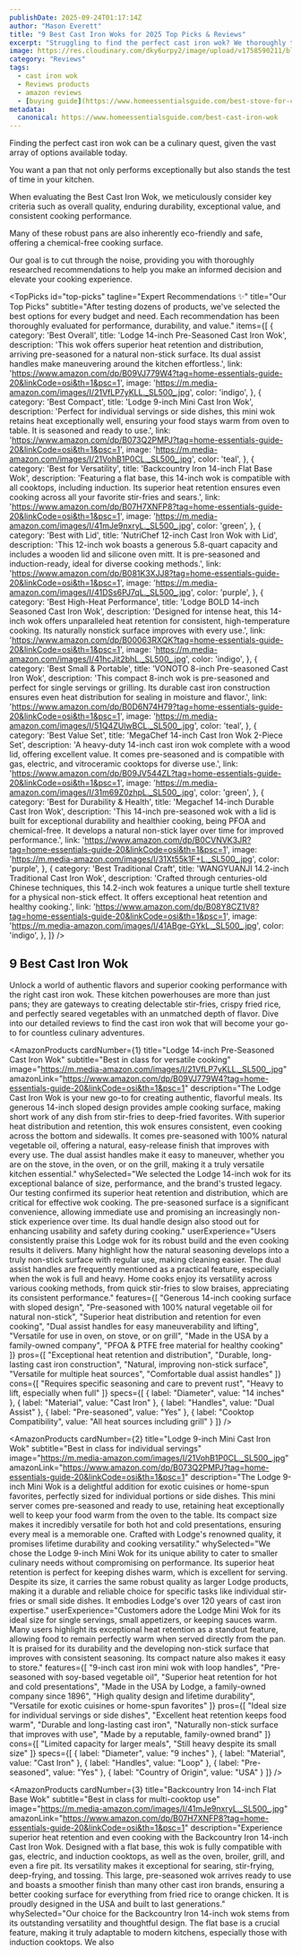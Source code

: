 ```yaml
---
publishDate: 2025-09-24T01:17:14Z
author: "Mason Everett"
title: "9 Best Cast Iron Woks for 2025 Top Picks & Reviews"
excerpt: "Struggling to find the perfect cast iron wok? We thoroughly tested top models to help you discover durable and high-performing options for superior cooking."
image: https://res.cloudinary.com/dky6urpy2/image/upload/v1758590211/blog_image_1758590211_dcwgyo.webp
category: "Reviews"
tags:
  - cast iron wok
  - Reviews products
  - amazon reviews
  - [buying guide](https://www.homeessentialsguide.com/best-stove-for-cast-iron)
metadata:
  canonical: https://www.homeessentialsguide.com/best-cast-iron-wok
---
```



<p>Finding the perfect cast iron wok can be a culinary quest, given the vast array of options available today.</p>
<p>You want a pan that not only performs exceptionally but also stands the test of time in your kitchen.</p>
<p>When evaluating the Best Cast Iron Wok, we meticulously consider key criteria such as overall quality, enduring durability, exceptional value, and consistent cooking performance.</p>
<p>Many of these robust pans are also inherently eco-friendly and safe, offering a chemical-free cooking surface.</p>
<p>Our goal is to cut through the noise, providing you with thoroughly researched recommendations to help you make an informed decision and elevate your cooking experience.</p>

<TopPicks
  id="top-picks"
  tagline="Expert Recommendations ✨"
  title="Our Top Picks"
  subtitle="After testing dozens of products, we've selected the best options for every budget and need. Each recommendation has been thoroughly evaluated for performance, durability, and value."
  items={[
    {
      category: 'Best Overall',
      title: 'Lodge 14-inch Pre-Seasoned Cast Iron Wok',
      description: 'This wok offers superior heat retention and distribution, arriving pre-seasoned for a natural non-stick surface. Its dual assist handles make maneuvering around the kitchen effortless.',
      link: 'https://www.amazon.com/dp/B09VJ779W4?tag=home-essentials-guide-20&linkCode=osi&th=1&psc=1',
      image: 'https://m.media-amazon.com/images/I/21VfLP7yKLL._SL500_.jpg',
      color: 'indigo',
    },
    {
      category: 'Best Compact',
      title: 'Lodge 9-inch Mini Cast Iron Wok',
      description: 'Perfect for individual servings or side dishes, this mini wok retains heat exceptionally well, ensuring your food stays warm from oven to table. It is seasoned and ready to use.',
      link: 'https://www.amazon.com/dp/B073Q2PMPJ?tag=home-essentials-guide-20&linkCode=osi&th=1&psc=1',
      image: 'https://m.media-amazon.com/images/I/21VohB1P0CL._SL500_.jpg',
      color: 'teal',
    },
    {
      category: 'Best for Versatility',
      title: 'Backcountry Iron 14-inch Flat Base Wok',
      description: 'Featuring a flat base, this 14-inch wok is compatible with all cooktops, including induction. Its superior heat retention ensures even cooking across all your favorite stir-fries and sears.',
      link: 'https://www.amazon.com/dp/B07H7XNFP8?tag=home-essentials-guide-20&linkCode=osi&th=1&psc=1',
      image: 'https://m.media-amazon.com/images/I/41mJe9nxryL._SL500_.jpg',
      color: 'green',
    },
    {
      category: 'Best with Lid',
      title: 'NutriChef 12-inch Cast Iron Wok with Lid',
      description: 'This 12-inch wok boasts a generous 5.8-quart capacity and includes a wooden lid and silicone oven mitt. It is pre-seasoned and induction-ready, ideal for diverse cooking methods.',
      link: 'https://www.amazon.com/dp/B081K3XJJ8?tag=home-essentials-guide-20&linkCode=osi&th=1&psc=1',
      image: 'https://m.media-amazon.com/images/I/41DSs6PJ7qL._SL500_.jpg',
      color: 'purple',
    },
    {
      category: 'Best High-Heat Performance',
      title: 'Lodge BOLD 14-inch Seasoned Cast Iron Wok',
      description: 'Designed for intense heat, this 14-inch wok offers unparalleled heat retention for consistent, high-temperature cooking. Its naturally nonstick surface improves with every use.',
      link: 'https://www.amazon.com/dp/B00063RXQK?tag=home-essentials-guide-20&linkCode=osi&th=1&psc=1',
      image: 'https://m.media-amazon.com/images/I/41hcJit2bhL._SL500_.jpg',
      color: 'indigo',
    },
    {
      category: 'Best Small & Portable',
      title: 'VONOTO 8-inch Pre-seasoned Cast Iron Wok',
      description: 'This compact 8-inch wok is pre-seasoned and perfect for single servings or grilling. Its durable cast iron construction ensures even heat distribution for sealing in moisture and flavor.',
      link: 'https://www.amazon.com/dp/B0D6N74H79?tag=home-essentials-guide-20&linkCode=osi&th=1&psc=1',
      image: 'https://m.media-amazon.com/images/I/51Q4ZUlwBCL._SL500_.jpg',
      color: 'teal',
    },
    {
      category: 'Best Value Set',
      title: 'MegaChef 14-inch Cast Iron Wok 2-Piece Set',
      description: 'A heavy-duty 14-inch cast iron wok complete with a wood lid, offering excellent value. It comes pre-seasoned and is compatible with gas, electric, and vitroceramic cooktops for diverse use.',
      link: 'https://www.amazon.com/dp/B09JV544ZL?tag=home-essentials-guide-20&linkCode=osi&th=1&psc=1',
      image: 'https://m.media-amazon.com/images/I/31m69Z0zhpL._SL500_.jpg',
      color: 'green',
    },
    {
      category: 'Best for Durability & Health',
      title: 'Megachef 14-inch Durable Cast Iron Wok',
      description: 'This 14-inch pre-seasoned wok with a lid is built for exceptional durability and healthier cooking, being PFOA and chemical-free. It develops a natural non-stick layer over time for improved performance.',
      link: 'https://www.amazon.com/dp/B0CVNVK3JR?tag=home-essentials-guide-20&linkCode=osi&th=1&psc=1',
      image: 'https://m.media-amazon.com/images/I/31Xt55k1F+L._SL500_.jpg',
      color: 'purple',
    },
    {
      category: 'Best Traditional Craft',
      title: 'WANGYUANJI 14.2-inch Traditional Cast Iron Wok',
      description: 'Crafted through centuries-old Chinese techniques, this 14.2-inch wok features a unique turtle shell texture for a physical non-stick effect. It offers exceptional heat retention and healthy cooking.',
      link: 'https://www.amazon.com/dp/B08Y8CZ1V8?tag=home-essentials-guide-20&linkCode=osi&th=1&psc=1',
      image: 'https://m.media-amazon.com/images/I/41ABge-GYkL._SL500_.jpg',
      color: 'indigo',
    },
  ]}
/>

## 9 Best Cast Iron Wok

Unlock a world of authentic flavors and superior cooking performance with the right cast iron wok. These kitchen powerhouses are more than just pans; they are gateways to creating delectable stir-fries, crispy fried rice, and perfectly seared vegetables with an unmatched depth of flavor. Dive into our detailed reviews to find the cast iron wok that will become your go-to for countless culinary adventures.

<AmazonProducts
  cardNumber={1}
  title="Lodge 14-inch Pre-Seasoned Cast Iron Wok"
  subtitle="Best in class for versatile cooking"
  image="https://m.media-amazon.com/images/I/21VfLP7yKLL._SL500_.jpg"
  amazonLink="https://www.amazon.com/dp/B09VJ779W4?tag=home-essentials-guide-20&linkCode=osi&th=1&psc=1"
  description="The Lodge Cast Iron Wok is your new go-to for creating authentic, flavorful meals. Its generous 14-inch sloped design provides ample cooking surface, making short work of any dish from stir-fries to deep-fried favorites. With superior heat distribution and retention, this wok ensures consistent, even cooking across the bottom and sidewalls. It comes pre-seasoned with 100% natural vegetable oil, offering a natural, easy-release finish that improves with every use. The dual assist handles make it easy to maneuver, whether you are on the stove, in the oven, or on the grill, making it a truly versatile kitchen essential."
  whySelected="We selected the Lodge 14-inch wok for its exceptional balance of size, performance, and the brand's trusted legacy. Our testing confirmed its superior heat retention and distribution, which are critical for effective wok cooking. The pre-seasoned surface is a significant convenience, allowing immediate use and promising an increasingly non-stick experience over time. Its dual handle design also stood out for enhancing usability and safety during cooking."
  userExperience="Users consistently praise this Lodge wok for its robust build and the even cooking results it delivers. Many highlight how the natural seasoning develops into a truly non-stick surface with regular use, making cleaning easier. The dual assist handles are frequently mentioned as a practical feature, especially when the wok is full and heavy. Home cooks enjoy its versatility across various cooking methods, from quick stir-fries to slow braises, appreciating its consistent performance."
  features={[
    "Generous 14-inch cooking surface with sloped design",
    "Pre-seasoned with 100% natural vegetable oil for natural non-stick",
    "Superior heat distribution and retention for even cooking",
    "Dual assist handles for easy maneuverability and lifting",
    "Versatile for use in oven, on stove, or on grill",
    "Made in the USA by a family-owned company",
    "PFOA & PTFE free material for healthy cooking"
  ]}
  pros={[
    "Exceptional heat retention and distribution",
    "Durable, long-lasting cast iron construction",
    "Natural, improving non-stick surface",
    "Versatile for multiple heat sources",
    "Comfortable dual assist handles"
  ]}
  cons={[
    "Requires specific seasoning and care to prevent rust",
    "Heavy to lift, especially when full"
  ]}
  specs={[
    { label: "Diameter", value: "14 inches" },
    { label: "Material", value: "Cast Iron" },
    { label: "Handles", value: "Dual Assist" },
    { label: "Pre-seasoned", value: "Yes" },
    { label: "Cooktop Compatibility", value: "All heat sources including grill" }
  ]}
/>

<AmazonProducts
  cardNumber={2}
  title="Lodge 9-inch Mini Cast Iron Wok"
  subtitle="Best in class for individual servings"
  image="https://m.media-amazon.com/images/I/21VohB1P0CL._SL500_.jpg"
  amazonLink="https://www.amazon.com/dp/B073Q2PMPJ?tag=home-essentials-guide-20&linkCode=osi&th=1&psc=1"
  description="The Lodge 9-inch Mini Wok is a delightful addition for exotic cuisines or home-spun favorites, perfectly sized for individual portions or side dishes. This mini server comes pre-seasoned and ready to use, retaining heat exceptionally well to keep your food warm from the oven to the table. Its compact size makes it incredibly versatile for both hot and cold presentations, ensuring every meal is a memorable one. Crafted with Lodge's renowned quality, it promises lifetime durability and cooking versatility."
  whySelected="We chose the Lodge 9-inch Mini Wok for its unique ability to cater to smaller culinary needs without compromising on performance. Its superior heat retention is perfect for keeping dishes warm, which is excellent for serving. Despite its size, it carries the same robust quality as larger Lodge products, making it a durable and reliable choice for specific tasks like individual stir-fries or small side dishes. It embodies Lodge's over 120 years of cast iron expertise."
  userExperience="Customers adore the Lodge Mini Wok for its ideal size for single servings, small appetizers, or keeping sauces warm. Many users highlight its exceptional heat retention as a standout feature, allowing food to remain perfectly warm when served directly from the pan. It is praised for its durability and the developing non-stick surface that improves with consistent seasoning. Its compact nature also makes it easy to store."
  features={[
    "9-inch cast iron mini wok with loop handles",
    "Pre-seasoned with soy-based vegetable oil",
    "Superior heat retention for hot and cold presentations",
    "Made in the USA by Lodge, a family-owned company since 1896",
    "High quality design and lifetime durability",
    "Versatile for exotic cuisines or home-spun favorites"
  ]}
  pros={[
    "Ideal size for individual servings or side dishes",
    "Excellent heat retention keeps food warm",
    "Durable and long-lasting cast iron",
    "Naturally non-stick surface that improves with use",
    "Made by a reputable, family-owned brand"
  ]}
  cons={[
    "Limited capacity for larger meals",
    "Still heavy despite its small size"
  ]}
  specs={[
    { label: "Diameter", value: "9 inches" },
    { label: "Material", value: "Cast Iron" },
    { label: "Handles", value: "Loop" },
    { label: "Pre-seasoned", value: "Yes" },
    { label: "Country of Origin", value: "USA" }
  ]}
/>

<AmazonProducts
  cardNumber={3}
  title="Backcountry Iron 14-inch Flat Base Wok"
  subtitle="Best in class for multi-cooktop use"
  image="https://m.media-amazon.com/images/I/41mJe9nxryL._SL500_.jpg"
  amazonLink="https://www.amazon.com/dp/B07H7XNFP8?tag=home-essentials-guide-20&linkCode=osi&th=1&psc=1"
  description="Experience superior heat retention and even cooking with the Backcountry Iron 14-inch Cast Iron Wok. Designed with a flat base, this wok is fully compatible with gas, electric, and induction cooktops, as well as the oven, broiler, grill, and even a fire pit. Its versatility makes it exceptional for searing, stir-frying, deep-frying, and tossing. This large, pre-seasoned wok arrives ready to use and boasts a smoother finish than many other cast iron brands, ensuring a better cooking surface for everything from fried rice to orange chicken. It is proudly designed in the USA and built to last generations."
  whySelected="Our choice for the Backcountry Iron 14-inch wok stems from its outstanding versatility and thoughtful design. The flat base is a crucial feature, making it truly adaptable to modern kitchens, especially those with induction cooktops. We also